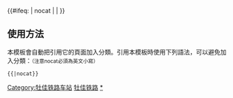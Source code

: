 {{鐵道路線|
| 模板名稱 = 牡佳铁路
| 名稱 = [[牡佳铁路]]
| 代表色 = #0033c9
| Logo = [[File:China Railways.svg|17px]]
| 背景顏色 = #FFFFFF
| 車站列表 = [[牡丹江站|牡丹江]] - [[桦林站|桦林]] - [[柴河站|柴河]] - [[五林站|五林]] - [[朱家沟站|朱家沟]] - [[宝林站 (黑龙江省)|宝林]] - [[楚山站|楚山]] - [[向阳站|向阳]] - [[林口站 (黑龙江省)|林口]] - [[古城镇站|古城镇]] - [[山河站|山河]] - [[亚河站|亚河]] - [[青山站 (黑龙江省)|青山]] - [[虎山站|虎山]] - [[佛岭站|佛岭]] - [[通天屯站|通天屯]] - [[勃利站|勃利]] - [[大西站 (黑龙江省)|大西]] - [[杏树站|杏树]] - [[倭肯站|倭肯]] - [[阎家站|阎家]] - [[桦南站|桦南]] - [[八虎力站|八虎力]] - [[孟家岗站|孟家岗]] - [[申家店站|申家店]] - [[长发屯站|长发屯]] - [[东佳木斯站|东佳木斯]] - [[佳木斯站|佳木斯]]}}

<includeonly>{{#ifeq: {{{1}}} | nocat | <!--空--> | [[Category:牡佳铁路车站]] }}</includeonly><noinclude>

==使用方法==
本模板會自動把引用它的頁面加入分類。引用本模板時使用下列語法，可以避免加入分類：<small>（注意nocat必須為英文小寫）</small>
 <nowiki>{{</nowiki>{{PAGENAME}}<nowiki>|nocat}}</nowiki>
[[Category:中國鐵路路線模板|牡佳铁路]]
[[Category:牡佳铁路车站|*]]
</noinclude>